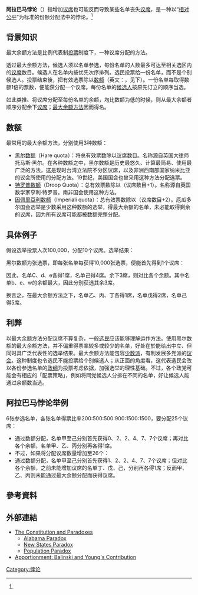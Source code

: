{{Incomplete|reason=有未使用的參考資料|time=2022-5-27}}{{Merge to|最大餘額法|discuss=Talk:最大餘額法#请求与阿拉巴马悖论合并|time=2020-01-11T17:33:11+00:00}}
'''阿拉巴马悖论'''（{{lang|en|Alabama paradox}}）指增加[[议席|议席]]也可能反而导致某些名单丧失[[议席|议席]]，是一种以“[[相对公平|相对公平]]”为标准的份额分配法中的悖论。<ref name=Stein2008/>{{rp|227–235}}

==背景知识==

最大余额方法是比例代表制[[投票|投票]]制度下，一种议席分配的方法。

透过最大余额方法，候选人须以名单参选，每份名单的人数最多可达至相关选区内的[[议席|议席]]数目。候选人在名单内按优先次序排列。选民投票给一份名单，而不是个别候选人。投票结束後，把有效选票除以[[数额|数额]]（英文：{{lang|en|Quota}}，见下）。一份名单每取得数额1倍的票数，便能获分配一个议席。每份名单的[[候选人|候选人]]按原先订立的顺序当选。

如此类推、将议席分配至每份名单的余额，均比数额为低的时候，则从最大余额者顺序分配余下[[议席|议席]]；[[最大余额方法|最大余额方法]]因而得名。 

==数额==
最常用的最大余额方法，分别使用3种数额：

*[[黑尔数额|黑尔数额]]（Hare quota）：将总有效票数除以议席数目。名称源自英国大律师托马斯·黑尔。在各种数额之中，黑尔数额是历史最悠久、计算最简易、使用最广泛的方法，这是现时台湾立法院不分区议席，以及非洲西南部国家纳米比亚的议会所使用的分配方法。19世纪，美国国会也曾采用这种方法分配选票。
*[[特罗普数额|特罗普数额]]（Droop Quota）：总有效票数除以（议席数目+1）。名称源自英国数学家亨利·特罗普。南非国会使用这种方法。
*[[因佩里亞利数额|因佩里亞利数额]]（Imperiali quota）：总有效票数除以（议席数目+2）。厄瓜多尔国会选举是少数采用这种数额的选举，得最大余额的名单，未必能取得剩余的议席，因为所有议席可能都被数额完整分配。

==具体例子==
假设选举投票人次100,000，分配10个议席。选举结果：

黑尔数额为张选票，即每张名单每获得10,000张选票，便能首先得到1个议席：

因此，名单C、d、e各得1席，名单己得4席。余下3席，则对比各个余额。其中名单b、e、w的余额最大，因此分别获选其余3席。

换言之，在最大余额方法之下，名单乙、丙、丁各得1席，名单戊得2席，名单己得5席。

==利弊==
以最大余额方法分配议席不算复杂，一般[[选民|选民]]应该能够理解运作方法。使用黑尔数额的最大余额方法，并不偏重得票率较多或较少的名单，好处在於能给出中立、但同时具广泛代表性的选举结果。最大余额方法能包容[[少数派|少数派]]，有利发展多党派的[[议会|议会]]。这种制度也令选民不能投票给个别候选人；从正面的角度看，这代表选民会改以各份参选名单的[[政纲|政纲]]为投票考虑依据，加强选举的理性基础。不过，各个政党可能会有相应的「配票策略」，例如将同党候选人分拆在不同的名单，好让候选人能通过余额数当选。

==阿拉巴马悖论举例==

6张参选名单，各张名单得票比率200:500:500:900:1500:1500，要分配25个议席：
* 通过数额分配，名单甲至己分别首先获得0、2、2、4、7、7个议席；再对比各个余额，名单甲、乙、丙分别再各得1席。
* 不过，如果将分配议席数量增加至26个：
* 通过数额分配，名单甲至己分别首先获得1、2、2、4、7、7个议席；但对比各个余额，之前未能增加议席的名单丁、戊、己，分别再各得1席；反而甲、乙、丙则未能通过最大余额分配而获得议席。

==參考資料==
{{reflist|2|refs=

<--This reference list is organized alphanumerically by arbitrary ref name-->

<ref name=Caulfield>Caulfield MJ. [http://www.maa.org/publications/periodicals/convergence/apportioning-representatives-in-the-united-states-congress-paradoxes-of-apportionment Apportioning Representatives in the United States Congress - Paradoxes of Apportionment]</ref>

<ref name=Stein2008>Stein JD. How Math Explains the World: A Guide to the Power of Numbers, from Car Repair to Modern Physics. Smithsonian. Apr 22, 2008. {{ISBN|9780061241765}}</ref>

}}

==外部連結==
*[http://www.cut-the-knot.org/ctk/Democracy.shtml The Constitution and Paradoxes] {{Wayback|url=http://www.cut-the-knot.org/ctk/Democracy.shtml |date=20181216074017 }}
**[http://www.cut-the-knot.org/ctk/Democracy.shtml#alabama Alabama Paradox] {{Wayback|url=http://www.cut-the-knot.org/ctk/Democracy.shtml#alabama |date=20181216074017 }}
**[http://www.cut-the-knot.org/ctk/Democracy.shtml#new-states New States Paradox] {{Wayback|url=http://www.cut-the-knot.org/ctk/Democracy.shtml#new-states |date=20181216074017 }}
**[http://www.cut-the-knot.org/ctk/Democracy.shtml#population Population Paradox] {{Wayback|url=http://www.cut-the-knot.org/ctk/Democracy.shtml#population |date=20181216074017 }}
*[http://www.ams.org/featurecolumn/archive/apportionII3.html Apportionment: Balinski and Young's Contribution] {{Wayback|url=http://www.ams.org/featurecolumn/archive/apportionII3.html |date=20100122193107 }}


[[Category:悖论|Category:悖论]]